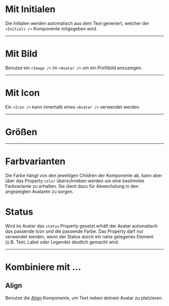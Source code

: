 # Mit Initialen

Die Initialen werden automatisch aus dem Text generiert, welcher der
`<Initials />` Komponente mitgegeben wird.

<LiveCodeEditor />

---

# Mit Bild

Benutze ein `<Image />` im `<Avatar />` um ein Profilbild anzuzeigen.

<LiveCodeEditor example="image" editorCollapsed />

---

# Mit Icon

Ein `<Icon />` kann innerhalb eines `<Avatar />` verwendet werden.

<LiveCodeEditor example="icon" editorCollapsed />

---

# Größen

<LiveCodeEditor example="sizes" editorCollapsed />

---

# Farbvarianten

Die Farbe hängt von den jeweiligen Children der Komponente ab, kann aber über
das Property `color` überschrieben werden um eine bestimmte Farbvariante zu
erhalten. Sie dient dazu für Abwechslung in den angezeigten Avataren zu sorgen.

<LiveCodeEditor example="colors" editorCollapsed />

# Status

Wird im Avatar das `status` Property gesetzt erhält der Avatar automatisch das
passende Icon und die passende Farbe. Das Property darf nur verwendet werden,
wenn der Status durch ein nahe gelegenes Element (z.B. Text, Label oder Legende)
deutlich gemacht wird.

<LiveCodeEditor example="status" editorCollapsed />
<LiveCodeEditor example="status-example" editorCollapsed />

---

# Kombiniere mit ...

## Align

Benutze die [Align](/03-components/structure/align) Komponente, um Text neben
deinem Avatar zu platzieren.

<LiveCodeEditor example="align" editorCollapsed />
